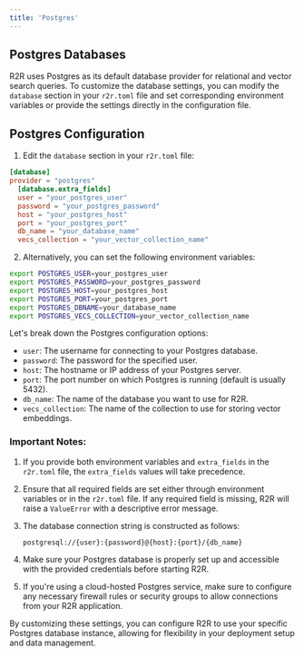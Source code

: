```yaml
---
title: 'Postgres'
---
```


## Postgres Databases 

R2R uses Postgres as its default database provider for relational and vector search queries. To customize the database settings, you can modify the `database` section in your `r2r.toml` file and set corresponding environment variables or provide the settings directly in the configuration file.

## Postgres Configuration

1. Edit the `database` section in your `r2r.toml` file:

```toml r2r.toml
[database]
provider = "postgres"
  [database.extra_fields]
  user = "your_postgres_user"
  password = "your_postgres_password"
  host = "your_postgres_host"
  port = "your_postgres_port"
  db_name = "your_database_name"
  vecs_collection = "your_vector_collection_name"
```

2. Alternatively, you can set the following environment variables:

```bash
export POSTGRES_USER=your_postgres_user
export POSTGRES_PASSWORD=your_postgres_password
export POSTGRES_HOST=your_postgres_host
export POSTGRES_PORT=your_postgres_port
export POSTGRES_DBNAME=your_database_name
export POSTGRES_VECS_COLLECTION=your_vector_collection_name
```



Let's break down the Postgres configuration options:

- `user`: The username for connecting to your Postgres database.
- `password`: The password for the specified user.
- `host`: The hostname or IP address of your Postgres server.
- `port`: The port number on which Postgres is running (default is usually 5432).
- `db_name`: The name of the database you want to use for R2R.
- `vecs_collection`: The name of the collection to use for storing vector embeddings.

### Important Notes:

1. If you provide both environment variables and `extra_fields` in the `r2r.toml` file, the `extra_fields` values will take precedence.

2. Ensure that all required fields are set either through environment variables or in the `r2r.toml` file. If any required field is missing, R2R will raise a `ValueError` with a descriptive error message.

3. The database connection string is constructed as follows:
   ```
   postgresql://{user}:{password}@{host}:{port}/{db_name}
   ```

4. Make sure your Postgres database is properly set up and accessible with the provided credentials before starting R2R.

5. If you're using a cloud-hosted Postgres service, make sure to configure any necessary firewall rules or security groups to allow connections from your R2R application.

By customizing these settings, you can configure R2R to use your specific Postgres database instance, allowing for flexibility in your deployment setup and data management.

